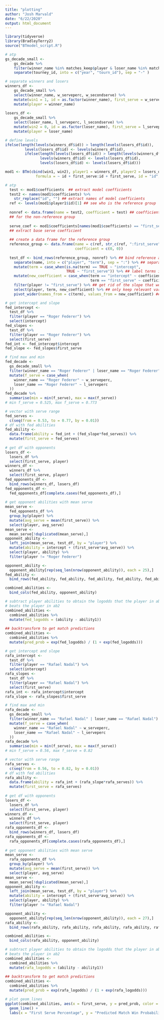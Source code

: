 ```yaml
---
title: "plotting"
author: "Josh Marvald"
date: "6/22/2020"
output: html_document
---
```




```r
library(tidyverse)
library(BradleyTerry2)
source("BTmodel_script.R")
```



```r
# atp
gs_decade_small <- 
    gs_decade %>%
    filter(winner_name %in% matches_keep$player & loser_name %in% matches_keep$player) %>%
    separate(tourney_id, into = c("year", "tourn_id"), sep = "-" )

# separate winners and losers
winners_df <-
    gs_decade_small %>%
    select(winner_name, w_serveperc, w_secondserve) %>%
    mutate(win1 = 1, id = as.factor(winner_name), first_serve = w_serveperc) %>%
    mutate(player = winner_name)
  
losers_df <-
    gs_decade_small %>%
    select(loser_name, l_serveperc, l_secondserve) %>%
    mutate(win2 = 0, id = as.factor(loser_name), first_serve = l_serveperc) %>%
    mutate(player = loser_name)

# define levels
ifelse(length(levels(winners_df$id)) > length(levels(losers_df$id)), 
         levels(losers_df$id) <- levels(winners_df$id), 
         ifelse(length(levels(losers_df$id)) > length(levels(winners_df$id)),
                levels(winners_df$id) <- levels(losers_df$id),
                levels(losers_df$id) <- levels(losers_df$id)))

mod1 <- BTm(cbind(win1, win2), player1 = winners_df, player2 = losers_df, 
              formula = ~ id + first_serve:id + first_serve, id = "id", data = gs_decade_small)
```


```r
# atp
  test <- mod1$coefficients  ## extract model coefficients
  test2 <- names(mod1$coefficients) %>%
    str_replace("id", "") ## extract names of model coefficients
  ref <- levels(mod1$player1$id)[1] ## see who is the reference group
  
  nonref <- data.frame(name = test2, coefficient = test) ## coefficients
  ## for the non-reference group
  
  serve_coef <- mod1$coefficients[names(mod1$coefficients) == "first_serve"]
  ## extract base serve coefficient
  
  ## create a data frame for the reference group
  reference_group <- data.frame(name = c(ref, str_c(ref, ":first_serve")),
                                coefficient = c(0, 0))
  
  test_df <- bind_rows(reference_group, nonref) %>% ## bind reference and non-reference coefficients
    separate(name, into = c("player", "term"), sep = ":") %>% ## separate names from the interaction with serve percentage
    mutate(term = case_when(is.na(term) == TRUE ~ "intercept",
                            TRUE ~ "first_serve")) %>% ## label terms intercept for intercepts and first_serve for slopes
    mutate(new_coefficient = case_when(term == "intercept" ~ coefficient,
                                       term == "first_serve" ~ coefficient + serve_coef)) %>% ## define the slope by adding the serve coefficient to the value of first_serve for a particular player (similar to what you would do in STAT 213 when you had an interaction between a categorical and quantitative variable and you wanted to make predictions)
    filter(player != "first_serve") %>% ## get rid of the slope that we just added: it's useless now
    select(player, term, new_coefficient) %>% ## only keep relevant variables
    pivot_wider(names_from = c(term), values_from = new_coefficient) ## tidy up by having each player occupy his own row
```

```r
# get intercept and slope
fed_intercept <- 
  test_df %>%
  filter(player == "Roger Federer") %>%
  select(intercept)
fed_slopes <-
  test_df %>%
  filter(player == "Roger Federer") %>%
  select(first_serve)
fed_int <- fed_intercept$intercept
fed_slope <- fed_slopes$first_serve

# find max and min
fed_decade <-
  gs_decade_small %>%
  filter(winner_name == "Roger Federer" | loser_name == "Roger Federer") %>%
  mutate(f_serve = case_when(
    winner_name == "Roger Federer" ~ w_serveperc,
    loser_name == "Roger Federer" ~ l_serveperc
  )) 
fed_decade %>%
  summarise(min = min(f_serve), max = max(f_serve))
# min f_serve = 0.525, max f_serve = 0.773

# vector with serve range
fed_serves <-
  c(seq(from = 0.53, to = 0.77, by = 0.01))
# df with fed abilities
fed_ability <-
  data.frame(ability = fed_int + (fed_slope*fed_serves)) %>%
  mutate(first_serve = fed_serves)
  
# get df with opponents 
losers_df <-
  losers_df %>%
  select(first_serve, player)
winners_df <-
  winners_df %>%
  select(first_serve, player)
fed_opponents_df <-
  bind_rows(winners_df, losers_df)
fed_opponents_df <-
  fed_opponents_df[complete.cases(fed_opponents_df),]
  
# get opponent abilities with mean serve
mean_serve <-
  fed_opponents_df %>%
  group_by(player) %>%
  mutate(avg_serve = mean(first_serve)) %>%
  select(player, avg_serve)
mean_serve <-
  mean_serve[!duplicated(mean_serve),]
opponent_ability <-
  left_join(mean_serve, test_df, by = "player") %>%
  mutate(ability = intercept + (first_serve*avg_serve)) %>%
  select(player, ability) %>%
  filter(player != "Roger Federer")

opponent_ability <-
  opponent_ability[rep(seq_len(nrow(opponent_ability)), each = 25),]
fed_ability <-
  bind_rows(fed_ability, fed_ability, fed_ability, fed_ability, fed_ability, fed_ability, fed_ability, fed_ability, fed_ability, fed_ability, fed_ability, fed_ability, fed_ability, fed_ability, fed_ability, fed_ability, fed_ability, fed_ability, fed_ability, fed_ability, fed_ability, fed_ability, fed_ability, fed_ability, fed_ability, fed_ability, fed_ability, fed_ability)

combined_abilities <-
  bind_cols(fed_ability, opponent_ability)

# subtract player abilities to obtain the logodds that the player in ab1
# beats the player in ab2
combined_abilities <-
  combined_abilities %>%
  mutate(fed_logodds = (ability - ability1))
  
## backtransform to get match predictions
combined_abilities <-
  combined_abilities %>%
  mutate(pred_prob = exp(fed_logodds) / (1 + exp(fed_logodds)))
```

```r
# get intercept and slope
rafa_intercept <- 
  test_df %>%
  filter(player == "Rafael Nadal") %>%
  select(intercept)
rafa_slopes <-
  test_df %>%
  filter(player == "Rafael Nadal") %>%
  select(first_serve)
rafa_int <- rafa_intercept$intercept
rafa_slope <- rafa_slopes$first_serve

# find max and min
rafa_decade <-
  gs_decade_small %>%
  filter(winner_name == "Rafael Nadal" | loser_name == "Rafael Nadal") %>%
  mutate(f_serve = case_when(
    winner_name == "Rafael Nadal" ~ w_serveperc,
    loser_name == "Rafael Nadal" ~ l_serveperc
  )) 
rafa_decade %>%
  summarise(min = min(f_serve), max = max(f_serve))
# min f_serve = 0.56, max f_serve = 0.82

# vector with serve range
rafa_serves <-
  c(seq(from = 0.56, to = 0.82, by = 0.01))
# df with fed abilities
rafa_ability <-
  data.frame(ability = rafa_int + (rafa_slope*rafa_serves)) %>%
  mutate(first_serve = rafa_serves)
  
# get df with opponents 
losers_df <-
  losers_df %>%
  select(first_serve, player)
winners_df <-
  winners_df %>%
  select(first_serve, player)
rafa_opponents_df <-
  bind_rows(winners_df, losers_df)
rafa_opponents_df <-
  rafa_opponents_df[complete.cases(rafa_opponents_df),]
  
# get opponent abilities with mean serve
mean_serve <-
  rafa_opponents_df %>%
  group_by(player) %>%
  mutate(avg_serve = mean(first_serve)) %>%
  select(player, avg_serve)
mean_serve <-
  mean_serve[!duplicated(mean_serve),]
opponent_ability <-
  left_join(mean_serve, test_df, by = "player") %>%
  mutate(ability = intercept + (first_serve*avg_serve)) %>%
  select(player, ability) %>%
  filter(player != "Rafael Nadal")

opponent_ability <-
  opponent_ability[rep(seq_len(nrow(opponent_ability)), each = 27),]
rafa_ability <-
  bind_rows(rafa_ability, rafa_ability, rafa_ability, rafa_ability, rafa_ability, rafa_ability, rafa_ability, rafa_ability, rafa_ability, rafa_ability, rafa_ability, rafa_ability, rafa_ability, rafa_ability, rafa_ability, rafa_ability, rafa_ability, rafa_ability, rafa_ability, rafa_ability, rafa_ability, rafa_ability, rafa_ability, rafa_ability, rafa_ability, rafa_ability, rafa_ability, rafa_ability)

combined_abilities <-
  bind_cols(rafa_ability, opponent_ability)

# subtract player abilities to obtain the logodds that the player in ab1
# beats the player in ab2
combined_abilities <-
  combined_abilities %>%
  mutate(rafa_logodds = (ability - ability1))
  
## backtransform to get match predictions
combined_abilities <-
  combined_abilities %>%
  mutate(pred_prob = exp(rafa_logodds) / (1 + exp(rafa_logodds)))
```


```r
# plot geom_lines
ggplot(combined_abilities, aes(x = first_serve, y = pred_prob, color = player)) +
  geom_line() +
  labs(x = "First Serve Percentage", y = "Predicted Match Win Probability", color = "Opponent")
```







